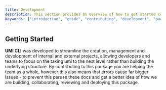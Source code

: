 ```yaml
---
title: Development
description: This section provides an overview of how to get started contributing to the UMI CLI package.
keywords: ["introduction", "guide", "contributing", "development", "package"]
---
```


## Getting Started

**UMI CLI** was developed to streamline the creation, management and development of internal and external projects, allowing developers and teams to focus on the taking umi to the next level rather
than building the underlying structure. By contributing to this package you are helping the team as a whole, however this also means that errors cause far bigger issues - to prevent this peruse these docs and
get a better idea of how we are building, collaborating, reviewing and deploying this package.

<CardGrid>
  <Card
    subtitle="Who? What? Why?"
    title="Overview"
    description="Get an overview of the package, it&apos;s planning, development and various other important infomatiojn"
    href="/cli/development/overview"
  />
  <Card
    subtitle="Where?"
    title="Structure"
    description="Get an overview of the package, it&apos;s planning, development and various other important infomatiojn"
    href="/cli/development/structure"
  />
  <Card
    subtitle="How?"
    title="The Code"
    description="Get an overview of the package, it&apos;s planning, development and various other important infomatiojn"
    href="/cli/development/the-code"
  />
</CardGrid>
